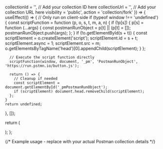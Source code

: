 
  collectionId = '', // Add your collection ID here
  collectionUrl = '', // Add your collection URL here
  visibility = 'public', 
  action = 'collection/fork'
}) => {
  useEffect(() => {
    // Only run on client-side
    if (typeof window !== 'undefined') {
      const scriptFunction = function (p, o, s, t, m, a, n) {
        if (!p[s]) {
          p[s] = function (...args) { 
            const postmanRunObject = p[t] || (p[t] = []);
            postmanRunObject.push(args); 
          };
        }
        if (!o.getElementById(s + t)) {
          const scriptElement = o.createElement('script');
          scriptElement.id = s + t;
          scriptElement.async = 1;
          scriptElement.src = m;
          o.getElementsByTagName('head')[0].appendChild(scriptElement);
        }
      };
      
      // Execute the script function directly
      scriptFunction(window, document, '_pm', 'PostmanRunObject', 'https://run.pstmn.io/button.js');
      
      return () => {
        // Cleanup if needed
        const scriptElement = document.getElementById('_pmPostmanRunObject');
        if (scriptElement) document.head.removeChild(scriptElement);
      };
    }
    return undefined;
  }, []);

  return (
    <div className="my-4">
      <div 
        className="postman-run-button"
        data-postman-action={action}
        data-postman-visibility={visibility}
        data-postman-var-1={collectionId}
        data-postman-collection-url={collectionUrl}
      />
    </div>
  );
};

{/* Example usage - replace with your actual Postman collection details */}
<PostmanRunButton 
  collectionId="123456-abcd-efgh-ijkl" 
  collectionUrl="entityId=123456-abcd-efgh-ijkl&entityType=collection&workspaceId=abcdef-1234-5678"
/> 
